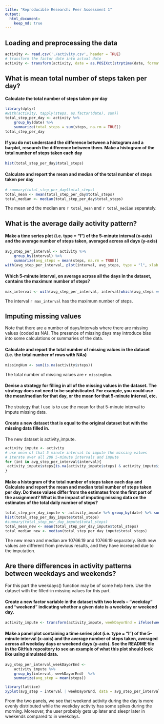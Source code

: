 ```yaml
---
title: "Reproducible Research: Peer Assessment 1"
output: 
  html_document:
    keep_md: true
---
```


## Loading and preprocessing the data
```r
activity <- read.csv('./activity.csv', header = TRUE)
# transform the factor date into actual date
activity <- transform(activity, date = as.POSIXct(strptime(date, format = "%Y-%m-%d")))
```


## What is mean total number of steps taken per day?

#### Calculate the total number of steps taken per day

```r
library(dplyr)
#with(activity, tapply(steps, as.factor(date), sum))
total_step_per_day <- activity %>% 
    group_by(date) %>% 
    summarize(total_steps = sum(steps, na.rm = TRUE))
total_step_per_day
```

#### If you do not understand the difference between a histogram and a barplot, research the difference between them. Make a histogram of the total number of steps taken each day

```r
hist(total_step_per_day$total_steps)
```


#### Calculate and report the mean and median of the total number of steps taken per day

```r
# summary(total_step_per_day$total_steps)
total_mean <- mean(total_step_per_day$total_steps)
total_median <- median(total_step_per_day$total_steps)
```
The mean and the median are `r total_mean` and `r total_median` separately.



## What is the average daily activity pattern?

#### Make a time series plot (i.e. type = "l") of the 5-minute interval (x-axis) and the average number of steps taken, averaged across all days (y-axis)

```r
avg_step_per_interval <- activity %>% 
    group_by(interval) %>% 
    summarize(avg_steps = mean(steps, na.rm = TRUE))
with(avg_step_per_interval, plot(interval, avg_steps, type = "l", xlab = "Time", ylab = "Average number of steps"))
```

#### Which 5-minute interval, on average across all the days in the dataset, contains the maximum number of steps?

```r
max_interval <- with(avg_step_per_interval, interval[which(avg_steps == max(avg_steps))])
```
The interval `r max_interval` has the maximum number of steps.



## Imputing missing values

Note that there are a number of days/intervals where there are missing values (coded as NA). The presence of missing days may introduce bias into some calculations or summaries of the data.

#### Calculate and report the total number of missing values in the dataset (i.e. the total number of rows with NAs)

```r
missingNum <- sum(is.na(activity$steps))

```
The total number of missing values are `r missingNum`.

#### Devise a strategy for filling in all of the missing values in the dataset. The strategy does not need to be sophisticated. For example, you could use the mean/median for that day, or the mean for that 5-minute interval, etc.

The strategy that I use is to use the mean for that 5-minute interval to impute missing data.

#### Create a new dataset that is equal to the original dataset but with the missing data filled in.

The new dataset is activity_impute. 
```r
activity_impute <- activity
# use mean of that 5 minute interval to impute the missing values
# iterate over all 288 5-minute intervals and impute
for (int in avg_step_per_interval$interval){
 activity_impute$steps[is.na(activity_impute$steps) & activity_impute$interval == int] = with(avg_step_per_interval, avg_steps[interval==int])
}

```

#### Make a histogram of the total number of steps taken each day and Calculate and report the mean and median total number of steps taken per day. Do these values differ from the estimates from the first part of the assignment? What is the impact of imputing missing data on the estimates of the total daily number of steps?


```r
total_step_per_day_impute <- activity_impute %>% group_by(date) %>% summarize(total_steps = sum(steps, na.rm = TRUE))
hist(total_step_per_day_impute$total_steps)
#summary(total_step_per_day_impute$total_steps)
total_mean_new <- mean(total_step_per_day_impute$total_steps)
total_median_new <- median(total_step_per_day_impute$total_steps)
```
The new mean and median are 10766.19 and 10766.19 separately. Both new values are different from previous results, and they have increased due to the imputation. 


## Are there differences in activity patterns between weekdays and weekends?

For this part the weekdays() function may be of some help here. Use the dataset with the filled-in missing values for this part.

#### Create a new factor variable in the dataset with two levels – “weekday” and “weekend” indicating whether a given date is a weekday or weekend day.

```r
activity_impute <- transform(activity_impute, weekDayorEnd = ifelse(weekdays(date) == "Saturday" | weekdays(date) == "Sunday", "weekend", "weekday" ))
```

#### Make a panel plot containing a time series plot (i.e. type = "l") of the 5-minute interval (x-axis) and the average number of steps taken, averaged across all weekday days or weekend days (y-axis). See the README file in the GitHub repository to see an example of what this plot should look like using simulated data.

```r
avg_step_per_interval_weekDayorEnd <- 
    activity_impute %>%  
    group_by(interval, weekDayorEnd)  %>% 
    summarize(avg_step = mean(steps))

library(lattice)
xyplot(avg_step ~ interval | weekDayorEnd, data = avg_step_per_interval_weekDayorEnd, layout = c(1,2), type = 'l')
```

From the two panels, we see that weekend activity during the day is more evenly distributed while the weekday activity has some spikes during the morning. Moreover, the user probably gets up later and sleepr later in weekends compared to in weekdays.  